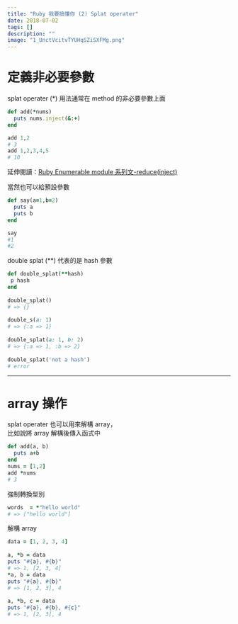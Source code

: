 ```yaml
---
title: "Ruby 我要搞懂你 (2) Splat operater"
date: 2018-07-02
tags: []
description: ""
image: "1_UnctVcitvTYUHqSZiSXFMg.png"
---
```


# 定義非必要參數

splat operater (\*) 用法通常在 method 的非必要參數上面

```ruby
def add(*nums)
  puts nums.inject(&:+)
end

add 1,2
# 3
add 1,2,3,4,5
# 10
```

延伸閱讀：[Ruby Enumerable module 系列文-reduce(inject)](https://medium.com/@eggyy1224/ruby-enumerable-module-%E7%B3%BB%E5%88%97%E6%96%87-reduce-inject-667e34bd95af)

當然也可以給預設參數

```ruby
def say(a=1,b=2)
  puts a
  puts b
end

say
#1
#2
```

double splat (\*\*) 代表的是 hash 參數

```ruby
def double_splat(**hash)
 p hash
end
 
double_splat()
# => {}
 
double_s(a: 1)
# => {:a => 1}
 
double_splat(a: 1, b: 2)
# => {:a => 1, :b => 2}
 
double_splat('not a hash')
# error
```

* * *

# array 操作

splat operater 也可以用來解構 array，  
比如說將 array 解構後傳入函式中

```ruby
def add(a, b)
  puts a+b
end
nums = [1,2]
add *nums
# 3
```

強制轉換型別

```ruby
words  = *"hello world"
# => ["hello world"]
```

解構 array

```ruby
data = [1, 2, 3, 4]
 
a, *b = data
puts "#{a}, #{b}"
# => 1, [2, 3, 4]
*a, b = data
puts "#{a}, #{b}"
# => [1, 2, 3], 4
 
a, *b, c = data
puts "#{a}, #{b}, #{c}"
# => 1, [2, 3], 4

```